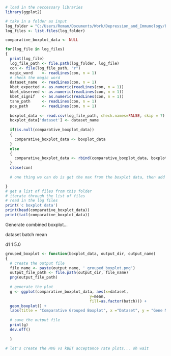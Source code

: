 
```r
# load in the neccessary libraries
library(ggplot2)

```



```r

# take in a folder as input
log_folder = "C:/Users/Roman/Documents/Work/Depression_and_Immunology/beat/log_files"
log_files <- list.files(log_folder)

comparative_boxplot_data <- NULL

for(log_file in log_files)
{
  print(log_file)
  log_file_path <- file.path(log_folder, log_file)
  con <- file(log_file_path, "r")
  magic_word    <- readLines(con, n = 1)
  # check the magic word
  dataset_name  <- readLines(con, n = 1)
  kbet_expected <- as.numeric(readLines(con, n = 1))
  kbet_observed <- as.numeric(readLines(con, n = 1))
  kbet_signif   <- as.numeric(readLines(con, n = 1))
  tsne_path     <- readLines(con, n = 1)
  pca_path      <- readLines(con, n = 1)
  
  boxplot_data <- read.csv(log_file_path, check.names=FALSE, skip = 7)
  boxplot_data['dataset'] <- dataset_name
  
  if(is.null(comparative_boxplot_data))
  {
    comparative_boxplot_data <- boxplot_data
  }
  else
  {
    comparative_boxplot_data <- rbind(comparative_boxplot_data, boxplot_data)
  }
  close(con)
  
  # one thing we can do is get the max from the boxplot data, then add that to every subsequent one so it treats each one as different... but i'm not too sure

}
# get a list of files from this folder
# iterate through the list of files
# read in the log files
print('c boxplot data')
print(head(comparative_boxplot_data))
print(tail(comparative_boxplot_data))

```

Generate combined boxplot...

dataset       batch          mean

d1             1               5.0


```r

grouped_boxplot <- function(boxplot_data, output_dir, output_name)
{
  # create the output file
  file_name <- paste(output_name, '_grouped_boxplot.png')
  output_file_path <- file.path(output_dir, file_name)
  png(output_file_path)
  
  # generate the plot
  g <- ggplot(comparative_boxplot_data, aes(x=dataset,
                                     y=mean,
                                     fill=as.factor(batch))) +
  geom_boxplot() +
  labs(title = "Comparative Grouped Boxplot", x ="Dataset", y = "Gene Mean Expression", fill = "Batch")
  
  # save the output file
  print(g)
  dev.off()
  
  }


```


```r

# let's create the HVG vs kBET acceptance rate plots... oh wait

```

